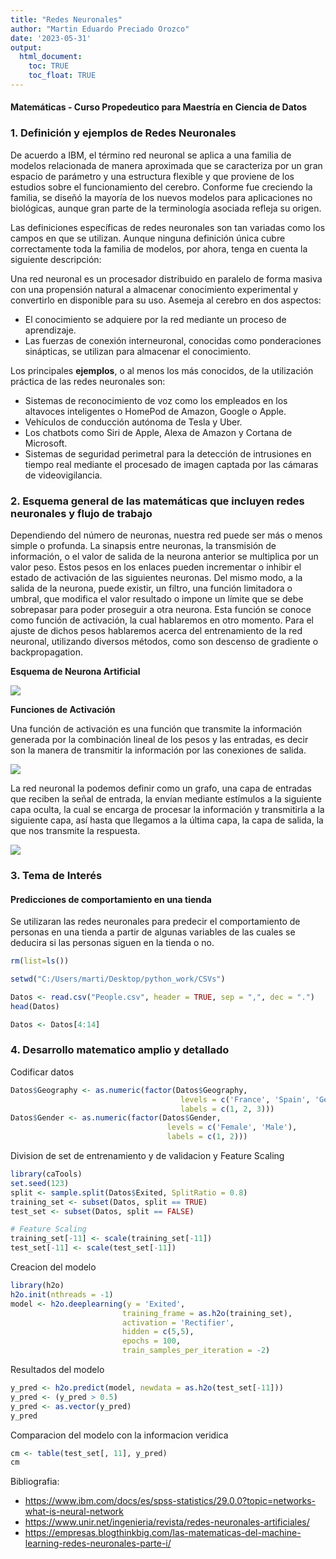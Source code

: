 ---
title: "Redes Neuronales"
author: "Martin Eduardo Preciado Orozco"
date: '2023-05-31'
output:
  html_document:
    toc: TRUE
    toc_float: TRUE
---

#### Matemáticas - Curso Propedeutico para Maestría en Ciencia de Datos

### 1. Definición y ejemplos de Redes Neuronales

De acuerdo a IBM, el término red neuronal se aplica a una familia de modelos relacionada de manera aproximada que se caracteriza por un gran espacio de parámetro y una estructura flexible y que proviene de los estudios sobre el funcionamiento del cerebro. Conforme fue creciendo la familia, se diseñó la mayoría de los nuevos modelos para aplicaciones no biológicas, aunque gran parte de la terminología asociada refleja su origen.

Las definiciones específicas de redes neuronales son tan variadas como los campos en que se utilizan. Aunque ninguna definición única cubre correctamente toda la familia de modelos, por ahora, tenga en cuenta la siguiente descripción:

Una red neuronal es un procesador distribuido en paralelo de forma masiva con una propensión natural a almacenar conocimiento experimental y convertirlo en disponible para su uso. Asemeja al cerebro en dos aspectos:

-   El conocimiento se adquiere por la red mediante un proceso de aprendizaje.
-   Las fuerzas de conexión interneuronal, conocidas como ponderaciones sinápticas, se utilizan para almacenar el conocimiento.

Los principales **ejemplos**, o al menos los más conocidos, de la utilización práctica de las redes neuronales son:

-   Sistemas de reconocimiento de voz como los empleados en los altavoces inteligentes o HomePod de Amazon, Google o Apple.
-   Vehículos de conducción autónoma de Tesla y Uber.
-   Los chatbots como Siri de Apple, Alexa de Amazon y Cortana de Microsoft.
-   Sistemas de seguridad perimetral para la detección de intrusiones en tiempo real mediante el procesado de imagen captada por las cámaras de videovigilancia.

### 2. Esquema general de las matemáticas que incluyen redes neuronales y flujo de trabajo

Dependiendo del número de neuronas, nuestra red puede ser más o menos simple o profunda. La sinapsis entre neuronas, la transmisión de información, o el valor de salida de la neurona anterior se multiplica por un valor peso. Estos pesos en los enlaces pueden incrementar o inhibir el estado de activación de las siguientes neuronas. Del mismo modo, a la salida de la neurona, puede existir, un filtro, una función limitadora o umbral, que modifica el valor resultado o impone un límite que se debe sobrepasar para poder proseguir a otra neurona. Esta función se conoce como función de activación, la cual hablaremos en otro momento. Para el ajuste de dichos pesos hablaremos acerca del entrenamiento de la red neuronal, utilizando diversos métodos, como son descenso de gradiente o backpropagation.

**Esquema de Neurona Artificial**

![](images/Esquema%20de%20neurona.png)

**Funciones de Activación**

Una función de activación es una función que transmite la información generada por la combinación lineal de los pesos y las entradas, es decir son la manera de transmitir la información por las conexiones de salida.

![](Figura-25-Funciones-de-Activacion-mas-utilizadas-para-las-redes-neuronales-artificiales.ppm)

La red neuronal la podemos definir como un grafo, una capa de entradas que reciben la señal de entrada, la envían mediante estímulos a la siguiente capa oculta, la cual se encarga de procesar la información y transmitirla a la siguiente capa, así hasta que llegamos a la última capa, la capa de salida, la que nos transmite la respuesta.


![](https://empresas.blogthinkbig.com/wp-content/uploads/2019/11/Screenshot-2019-11-25-at-14.41.56.png?resize=539%252C301)

### 3. Tema de Interés 

#### Predicciones de comportamiento en una tienda

Se utilizaran las redes neuronales para predecir el comportamiento de personas en una tienda a partir de algunas variables de las cuales se deducira si las personas siguen en la tienda o no.

```{r}
rm(list=ls())

setwd("C:/Users/marti/Desktop/python_work/CSVs")

Datos <- read.csv("People.csv", header = TRUE, sep = ",", dec = ".")
head(Datos)

Datos <- Datos[4:14]
```

### 4. Desarrollo matematico amplio y detallado

Codificar datos
```{r}
Datos$Geography <- as.numeric(factor(Datos$Geography,
                                      levels = c('France', 'Spain', 'Germany'),
                                      labels = c(1, 2, 3)))
Datos$Gender <- as.numeric(factor(Datos$Gender,
                                   levels = c('Female', 'Male'),
                                   labels = c(1, 2)))
```

Division de set de entrenamiento y de validacion y Feature Scaling
```{r}
library(caTools)
set.seed(123)
split <- sample.split(Datos$Exited, SplitRatio = 0.8)
training_set <- subset(Datos, split == TRUE)
test_set <- subset(Datos, split == FALSE)

# Feature Scaling
training_set[-11] <- scale(training_set[-11])
test_set[-11] <- scale(test_set[-11])
```

Creacion del modelo
```{r}
library(h2o)
h2o.init(nthreads = -1)
model <- h2o.deeplearning(y = 'Exited',
                         training_frame = as.h2o(training_set),
                         activation = 'Rectifier',
                         hidden = c(5,5),
                         epochs = 100,
                         train_samples_per_iteration = -2)
```

Resultados del modelo
```{r}
y_pred <- h2o.predict(model, newdata = as.h2o(test_set[-11]))
y_pred <- (y_pred > 0.5)
y_pred <- as.vector(y_pred)
y_pred
```

Comparacion del modelo con la informacion veridica
```{r}
cm <- table(test_set[, 11], y_pred)
cm
```

Bibliografia:

- <https://www.ibm.com/docs/es/spss-statistics/29.0.0?topic=networks-what-is-neural-network> 
- <https://www.unir.net/ingenieria/revista/redes-neuronales-artificiales/> 
- <https://empresas.blogthinkbig.com/las-matematicas-del-machine-learning-redes-neuronales-parte-i/>





